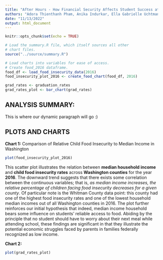 ```yaml
---
title: "After Hours - How Financial Security Affects Student Success at School"
authors: "Adora Thienthanh Pham, Anika Indurkar, Ella Gabrielle Uchtmann, Richard Tran"
date: "11/13/2022"
output: html_document
---
```


```r
knitr::opts_chunk$set(echo = TRUE)
```

```r
# Load the summary.R file, which itself sources all other
# chart files.
source("../source/summary.R")
```

```r
# Load charts into variables for ease of access.
# Create food_2016 dataframe.
food_df <- load_food_insecurity_data(2016)
food_insecurity_plot_2016 <- create_food_chart(food_df, 2016)

grad_rates <- graduation_rates
grad_rates_plot <- bar_chart(grad_rates)
```

## **ANALYSIS SUMMARY:** 

This is where our dynamic paragraph will go :)

## **PLOTS AND CHARTS**

**Chart 1:** Comparison of Relative Child Food Insecurity to Median Income in Washington

```r
plot(food_insecurity_plot_2016)
```

This scatter plot illustrates the relation between **median household income** and **child food insecurity rates** across **Washington counties** for the year **2016**. The downward trend suggests that there exists some correlation between the continuous variables; that is, _as median income increases, the relative percentage of children facing food insecurity decreases for a given county_. Of particular note is the Whitman County data point: this county had one of the highest food insecurity rates and one of the lowest household median incomes out of all Washington counties in 2016. The plot further reinforces our initial hypothesis that indeed, median income household bears some influence on students' reliable access to food. Abiding by the principle that no student should have to worry about their next meal while attending school, these findings are significant in that they illustrate the potential economic struggles faced by parents in families federally recognized as low income.

**Chart 2:** 
```r
plot(grad_rates_plot)
```